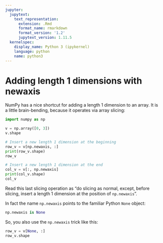 ```yaml
---
jupyter:
  jupytext:
    text_representation:
      extension: .Rmd
      format_name: rmarkdown
      format_version: '1.2'
      jupytext_version: 1.11.5
  kernelspec:
    display_name: Python 3 (ipykernel)
    language: python
    name: python3
---
```


# Adding length 1 dimensions with newaxis

NumPy has a nice shortcut for adding a length 1 dimension to an array.  It is
a little brain-bending, because it operates via array slicing:

```python
import numpy as np
```

```python
v = np.array([0, 3])
v.shape
```

```python
# Insert a new length 1 dimension at the beginning
row_v = v[np.newaxis, :]
print(row_v.shape)
row_v
```

```python
# Insert a new length 1 dimension at the end
col_v = v[:, np.newaxis]
print(col_v.shape)
col_v
```

Read this last slicing operation as “do slicing as normal, except, before
slicing, insert a length 1 dimension at the position of `np.newaxis`”.

In fact the name `np.newaxis` points to the familiar Python `None` object:

```python
np.newaxis is None
```

So, you also use the `np.newaxis` trick like this:

```python
row_v = v[None, :]
row_v.shape
```
